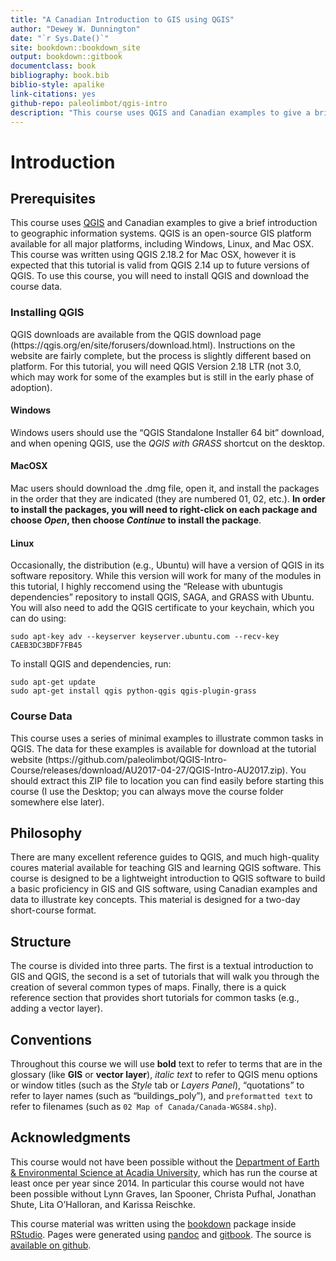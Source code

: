 ```yaml
--- 
title: "A Canadian Introduction to GIS using QGIS"
author: "Dewey W. Dunnington"
date: "`r Sys.Date()`"
site: bookdown::bookdown_site
output: bookdown::gitbook
documentclass: book
bibliography: book.bib
biblio-style: apalike
link-citations: yes
github-repo: paleolimbot/qgis-intro
description: "This course uses QGIS and Canadian examples to give a brief introduction to geographic information systems. QGIS is an open-source GIS platform available for all major platforms, including Windows, Linux, and Mac OSX."
---
```


# Introduction {-}

## Prerequisites

This course uses [QGIS](http://www.qgis.org) and Canadian examples to give a brief introduction to geographic information systems. QGIS is an open-source GIS platform available for all major platforms, including Windows, Linux, and Mac OSX. This course was written using QGIS 2.18.2 for Mac OSX, however it is expected that this tutorial is valid from QGIS 2.14 up to future versions of QGIS. To use this course, you will need to install QGIS and download the course data.

### Installing QGIS {#pre-qgis-install}

QGIS downloads are available from the QGIS download page (https://qgis.org/en/site/forusers/download.html). Instructions on the website are fairly complete, but the process is slightly different based on platform. For this tutorial, you will need QGIS Version 2.18 LTR (not 3.0, which may work for some of the examples but is still in the early phase of adoption).

#### Windows

Windows users should use the "QGIS Standalone Installer 64 bit" download, and when opening QGIS, use the _QGIS with GRASS_ shortcut on the desktop.

#### MacOSX

Mac users should download the .dmg file, open it, and install the packages in the order that they are indicated (they are numbered 01, 02, etc.). **In order to install the packages, you will need to right-click on each package and choose _Open_, then choose _Continue_ to install the package**.

#### Linux

Occasionally, the distribution (e.g., Ubuntu) will have a version of QGIS in its software repository. While this version will work for many of the modules in this tutorial, I highly reccomend using the "Release with ubuntugis dependencies" repository to install QGIS, SAGA, and GRASS with Ubuntu. You will also need to add the QGIS certificate to your keychain, which you can do using:

```
sudo apt-key adv --keyserver keyserver.ubuntu.com --recv-key CAEB3DC3BDF7FB45
```

To install QGIS and dependencies, run:

```
sudo apt-get update
sudo apt-get install qgis python-qgis qgis-plugin-grass
```

### Course Data {#pre-course-data}

This course uses a series of minimal examples to illustrate common tasks in QGIS. The data for these examples is available for download at the tutorial website (https://github.com/paleolimbot/QGIS-Intro-Course/releases/download/AU2017-04-27/QGIS-Intro-AU2017.zip). You should extract this ZIP file to location you can find easily before starting this course (I use the Desktop; you can always move the course folder somewhere else later).

## Philosophy

There are many excellent reference guides to QGIS, and much high-quality coures material available for teaching GIS and learning QGIS software. This course is designed to be a lightweight introduction to QGIS software to build a basic proficiency in GIS and GIS software, using Canadian examples and data to illustrate key concepts. This material is designed for a two-day short-course format.

## Structure

The course is divided into three parts. The first is a textual introduction to GIS and QGIS, the second is a set of tutorials that will walk you through the creation of several common types of maps. Finally, there is a quick reference section that provides short tutorials for common tasks (e.g., adding a vector layer).

## Conventions

Throughout this course we will use **bold** text to refer to terms that are in the glossary (like **GIS** or **vector layer**), _italic text_ to refer to QGIS menu options or window titles (such as the _Style_ tab or _Layers Panel_), "quotations" to refer to layer names (such as "buildings_poly"), and `preformatted text` to refer to filenames (such as `02 Map of Canada/Canada-WGS84.shp`).

## Acknowledgments

This course would not have been possible without the [Department of Earth & Environmental Science at Acadia University](https://ees.acadiau.ca/home.html), which has run the course at least once per year since 2014. In particular this course would not have been possible without Lynn Graves, Ian Spooner, Christa Pufhal, Jonathan Shute, Lita O'Halloran, and Karissa Reischke.

This course material was written using the [bookdown](https://bookdown.org/) package inside [RStudio](https://www.rstudio.com/). Pages were generated using [pandoc](http://pandoc.org/) and [gitbook](https://www.gitbook.com/). The source is [available on github](http://github.com/paleolimbot/qgis-intro).
